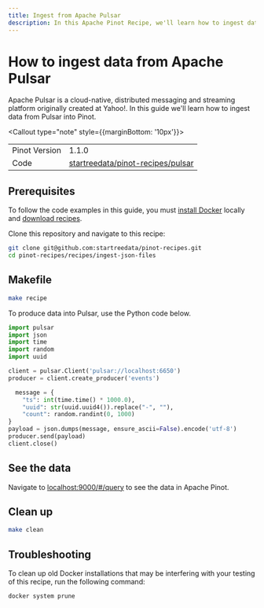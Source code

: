 ```yaml
---
title: Ingest from Apache Pulsar
description: In this Apache Pinot Recipe, we'll learn how to ingest data from Apache Pulsar.
---
```


# How to ingest data from Apache Pulsar

Apache Pulsar is a cloud-native, distributed messaging and streaming platform originally created at Yahoo!. In this guide we'll learn how to ingest data from Pulsar into Pinot.

<Callout type="note" style={{marginBottom: '10px'}}>
  <table style={{ border: '1px solid #ccc', borderCollapse: 'collapse', width: '100%' }}>
    <tbody>
      <tr>
        <td style={{ border: '1px solid #ccc', padding: '8px' }}>Pinot Version</td>
        <td style={{ border: '1px solid #ccc', padding: '8px' }}>1.1.0</td>
      </tr>
      <tr>
        <td style={{ border: '1px solid #ccc', padding: '8px' }}>Code</td>
        <td style={{ border: '1px solid #ccc', padding: '8px', backgroundColor: '#f5f5f5' }}>
          <a style={{textDecoration: 'underline'}} target="_blank" href="https://github.com/startreedata/pinot-recipes/tree/main/recipes/pulsar">startreedata/pinot-recipes/pulsar</a>
        </td>
      </tr>
    </tbody>
  </table>
</Callout>

## Prerequisites

To follow the code examples in this guide, you must [install Docker](https://docs.docker.com/get-docker/) locally and [download recipes](/docs/pinot/recipes/#download-recipes).

Clone this repository and navigate to this recipe:

```bash
git clone git@github.com:startreedata/pinot-recipes.git
cd pinot-recipes/recipes/ingest-json-files
```

## Makefile

```bash
make recipe
```

To produce data into Pulsar, use the Python code below.

```python
import pulsar
import json
import time
import random
import uuid

client = pulsar.Client('pulsar://localhost:6650')
producer = client.create_producer('events')

  message = {
    "ts": int(time.time() * 1000.0),
    "uuid": str(uuid.uuid4()).replace("-", ""),
    "count": random.randint(0, 1000)
}
payload = json.dumps(message, ensure_ascii=False).encode('utf-8')
producer.send(payload)
client.close()

```

## See the data 

Navigate to [localhost:9000/#/query](http://localhost:9000/#/query) to see the data in Apache Pinot.

## Clean up

```bash
make clean
```

## Troubleshooting

To clean up old Docker installations that may be interfering with your testing of this recipe, run the following command:

```bash
docker system prune
```